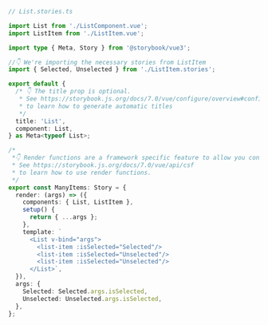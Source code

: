 ```ts
// List.stories.ts

import List from './ListComponent.vue';
import ListItem from './ListItem.vue';

import type { Meta, Story } from '@storybook/vue3';

//👇 We're importing the necessary stories from ListItem
import { Selected, Unselected } from './ListItem.stories';

export default {
  /* 👇 The title prop is optional.
   * See https://storybook.js.org/docs/7.0/vue/configure/overview#configure-story-loading
   * to learn how to generate automatic titles
   */
  title: 'List',
  component: List,
} as Meta<typeof List>;

/*
 *👇 Render functions are a framework specific feature to allow you control on how the component renders.
 * See https://storybook.js.org/docs/7.0/vue/api/csf
 * to learn how to use render functions.
 */
export const ManyItems: Story = {
  render: (args) => ({
    components: { List, ListItem },
    setup() {
      return { ...args };
    },
    template: `
      <List v-bind="args">
        <list-item :isSelected="Selected"/>
        <list-item :isSelected="Unselected"/>
        <list-item :isSelected="Unselected"/>
      </List>`,
  }),
  args: {
    Selected: Selected.args.isSelected,
    Unselected: Unselected.args.isSelected,
  },
};
```
